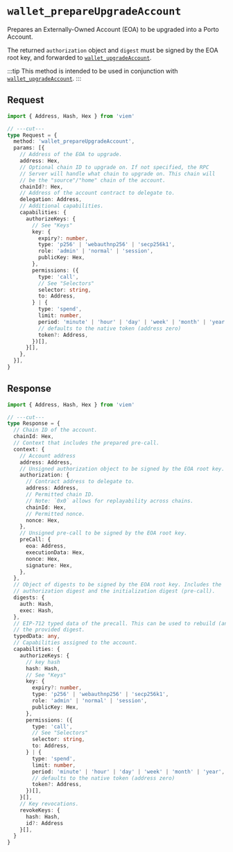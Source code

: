 
# `wallet_prepareUpgradeAccount`

Prepares an Externally-Owned Account (EOA) to be upgraded into a Porto Account.

The returned `authorization` object and `digest` must be signed by the EOA root key,
and forwarded to [`wallet_upgradeAccount`](/relay/wallet_upgradeAccount).

:::tip
This method is intended to be used in conjunction with [`wallet_upgradeAccount`](/relay/wallet_upgradeAccount).
:::

<Keys />

## Request

```ts twoslash
import { Address, Hash, Hex } from 'viem'

// ---cut---
type Request = {
  method: 'wallet_prepareUpgradeAccount',
  params: [{
    // Address of the EOA to upgrade.
    address: Hex,
    // Optional chain ID to upgrade on. If not specified, the RPC
    // Server will handle what chain to upgrade on. This chain will
    // be the "source"/"home" chain of the account.
    chainId?: Hex,
    // Address of the account contract to delegate to.
    delegation: Address,
    // Additional capabilities.
    capabilities: {
      authorizeKeys: {
        // See "Keys"
        key: {
          expiry?: number,
          type: 'p256' | 'webauthnp256' | 'secp256k1',
          role: 'admin' | 'normal' | 'session',
          publicKey: Hex,
        },
        permissions: ({
          type: 'call',
          // See "Selectors"
          selector: string,
          to: Address,
        } | {
          type: 'spend',
          limit: number,
          period: 'minute' | 'hour' | 'day' | 'week' | 'month' | 'year',
          // defaults to the native token (address zero)
          token?: Address,
        })[],
      }[],
    },
  }],
}
```

## Response

```ts twoslash
import { Address, Hash, Hex } from 'viem'

// ---cut---
type Response = {
  // Chain ID of the account.
  chainId: Hex,
  // Context that includes the prepared pre-call. 
  context: {
    // Account address
    address: Address,
    // Unsigned authorization object to be signed by the EOA root key.
    authorization: {
      // Contract address to delegate to.
      address: Address,
      // Permitted chain ID. 
      // Note: `0x0` allows for replayability across chains.
      chainId: Hex,
      // Permitted nonce.
      nonce: Hex,
    },
    // Unsigned pre-call to be signed by the EOA root key.
    preCall: {
      eoa: Address,
      executionData: Hex,
      nonce: Hex,
      signature: Hex,
    },
  },
  // Object of digests to be signed by the EOA root key. Includes the
  // authorization digest and the initialization digest (pre-call).
  digests: {
    auth: Hash,
    exec: Hash,
  },
  // EIP-712 typed data of the precall. This can be used to rebuild (and verify)
  // the provided digest.
  typedData: any,
  // Capabilities assigned to the account.
  capabilities: {
    authorizeKeys: {
      // key hash
      hash: Hash,
      // See "Keys"
      key: {
        expiry?: number,
        type: 'p256' | 'webauthnp256' | 'secp256k1',
        role: 'admin' | 'normal' | 'session',
        publicKey: Hex,
      },
      permissions: ({
        type: 'call',
        // See "Selectors"
        selector: string,
        to: Address,
      } | {
        type: 'spend',
        limit: number,
        period: 'minute' | 'hour' | 'day' | 'week' | 'month' | 'year',
        // defaults to the native token (address zero)
        token?: Address,
      })[],
    }[],
    // Key revocations.
    revokeKeys: {
      hash: Hash,
      id?: Address
    }[],
  }
}
```

